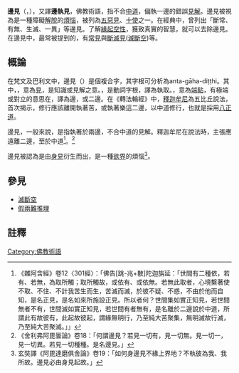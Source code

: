 {{佛教}}
'''邊見'''（{{lang-pi|{{IAST|antaggāha-diṭṭhi}}}}，{{lang-sa|{{IAST|antagrāha-dṛṣti}}}}），又譯'''邊執見'''，佛教術語，指不合[[中道_(佛教)|中道]]，偏執一邊的錯誤[[見_(佛教)|見解]]。邊見被視為是一種障礙[[解脫|解脫]]的[[煩惱|煩惱]]，被列為[[五惡見|五惡見]]、[[十使|十使]]之一。在經典中，曾列出「斷常、有無、生滅、一異」等邊見。了解[[緣起|緣起]][[空性|空性]]，獲致真實的智慧，就可以去除邊見。在邊見中，最常被提到的，有[[常見|常見]]與[[斷滅見|斷滅見]]([[滅斷空|滅斷空]])等。

==概論==
在梵文及巴利文中，邊見（{{lang-pi|{{IAST|antaggāha-diṭṭhi}}}}）是個複合字，其字根可分析為anta-gāha-diṭṭhi。其中，{{IAST|diṭṭhi}}，意為[[見_(佛教)|見]]，是知識或見解之意。{{IAST|gāha}}，是動詞字根，譯為執取。{{IAST|anta}}，意為[[端點|端點]]，有極端或對立的意思在，譯為邊，或二邊。在《轉法輪經》中，[[釋迦牟尼|釋迦牟尼]]為五比丘說法，首次揭示，修行應該離開執著苦，或執著樂這二邊，以中道修行，也就是採用[[八正道|八正道]]。

邊見，一般來說，是指執著於兩邊，不合中道的見解。釋迦牟尼在說法時，主張應遠離二邊，至於中道<ref name="301經">《雜阿含經》卷12〈301經〉：「佛告[跳-兆+散]陀迦旃延：「世間有二種依，若有、若無，為取所觸；取所觸故，或依有、或依無。若無此取者，心境繫著使不取、不住、不計我苦生而生，苦滅而滅，於彼不疑、不惑，不由於他而自知，是名正見，是名如來所施設正見。所以者何？世間集如實正知見，若世間無者不有，世間滅如實正知見，若世間有者無有，是名離於二邊說於中道，所謂此有故彼有，此起故彼起，謂緣無明行，乃至純大苦聚集，無明滅故行滅，乃至純大苦聚滅。」」</ref>。<ref>《舍利弗阿毘曇論》卷18：「何謂邊見？若見一切有，見一切無。見一切一，見一切異。若見一切種種。是名邊見。」</ref>

邊見被認為是由[[身見|身見]]衍生而出，是一種[[欲界|欲界]]的煩惱<ref>玄奘譯《阿毘達磨俱舍論》卷19：「如何身邊見不緣上界地？不執彼為我、我所故。邊見必由身見起故。」</ref>。

==參見==
* [[滅斷空|滅斷空]]
* [[假兩難推理|假兩難推理]]

==註釋==
{{reflist}}
[[Category:佛教術語|Category:佛教術語]]